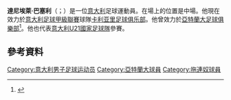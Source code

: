 {{noteTA
|G1=Football
|G2=uefa
|T=zh-hans:达尼埃莱·巴塞利;zh-hk:丹尼爾利·巴斯利;zh-tw:達尼埃萊·巴塞利;
|1=zh-hans:达尼埃莱·巴塞利;zh-hk:丹尼爾利·巴斯利;zh-tw:達尼埃萊·巴塞利;
|2=zh-hans:达尼埃莱;zh-hk:丹尼爾利;zh-tw:達尼埃萊;
|3=zh-hans:巴塞利;zh-hk:巴斯利;zh-tw:巴塞利;
}}
{{Infobox football biography
| name           = 達尼埃萊·巴塞利 <br/>Daniele Baselli
| image          = Daniele Baselli 02.JPG
| image_size     = 200
| caption        =
| fullname       = 
| birth_date     = {{birth date and age|1992|3|12|df=y}}<ref>{{cite web |title=Italy - D. Baselli - Profile with news, career statistics and history - Soccerway |url=https://int.soccerway.com/players/daniele-baselli/201154/ |website=int.soccerway.com |access-date=21 December 2019}}</ref>
| birth_place    = [[意大利|意大利]][[布雷西亞|布雷西亞]]
| height         = 1.82 m
| position       = [[中場|中場]]
| currentclub    = [[卡利亚里足球俱乐部|卡利亚里]]
| clubnumber     = 4
| youthyears1    = 2000–2011
| youthclubs1    = [[亞特蘭大足球俱樂部|阿特蘭大]]
| years1         = 2011–2013
| clubs1         = [[奇塔代拉足球俱乐部|奇塔代拉]]
| caps1          = 50
| goals1         = 1
| years2         = 2013–2015
| clubs2         = [[亞特蘭大足球俱樂部|阿特蘭大]]
| caps2          = 50
| goals2         = 2
| years3         = 2015–2022
| clubs3         = [[拖連奴足球會|拖連奴]]
| caps3          = 175
| goals3         = 18
| years4         = 2022–
| clubs4         = [[卡利亚里足球俱乐部|卡利亚里]]
| caps4          = 9
| goals4         = 0
| nationalyears1 = 2009
| nationalteam1  = 意大利U18
| nationalcaps1  = 2
| nationalgoals1 = 0
| nationalyears2 = 2011
| nationalteam2  = 意大利U19
| nationalcaps2  = 1
| nationalgoals2 = 0
| nationalyears3 = 2012–2015
| nationalteam3  = [[意大利21歲以下國家足球隊|意大利U21]]
| nationalcaps3  = 12
| nationalgoals3 = 0
| nationalyears4 = 2018–
| nationalteam4  = [[意大利國家足球隊|意大利]]
| nationalcaps4  = 1
| nationalgoals4 = 0
| club-update    = 2022年6月9日 (UTC)
| ntupdate       = 2018年6月4日
}}

'''達尼埃萊·巴塞利'''（{{lang-it|Daniele Baselli}}；{{bd|1992年|3月12日}}）是一位[[意大利|意大利]]足球運動員。在場上的位置是中場。他現在效力於[[意大利足球甲級聯賽|意大利足球甲級聯賽]]球隊[[卡利亚里足球俱乐部|卡利亚里足球俱乐部]]。他曾效力於[[亞特蘭大足球俱樂部|亞特蘭大足球俱樂部]]<ref>{{cite web |url=http://www.bergamonews.it/sport/latalanta-la-spunta-50mila-euro-baselli-%C3%A8-nerazzurro-176485 |title=L'Atalanta la spunta per 50mila euro: Baselli è nerazzurro |trans_title=Atalanta wins by 50 thousand euros: Baselli is ''nerazurro'' |language=it |publisher=Bergamo News |date=21 June 2013 |accessdate=14 April 2014 |archive-url=https://web.archive.org/web/20150923200542/http://www.bergamonews.it/sport/latalanta-la-spunta-50mila-euro-baselli-%C3%A8-nerazzurro-176485 |archive-date=2015-09-23 |dead-url=yes }}</ref>。他也代表[[意大利U21國家足球隊|意大利U21國家足球隊]]參賽。

==參考資料==
{{Reflist}}

{{Torino F.C. squad}}

{{DEFAULTSORT:Baselli, Daniele}}
[[Category:意大利男子足球运动员|Category:意大利男子足球运动员]]
[[Category:亞特蘭大球員|Category:亞特蘭大球員]]
[[Category:拖連奴球員|Category:拖連奴球員]]